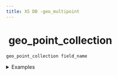 ```yaml
---
title: XS DB -geo_multipoint
---
```


# <img src="../assets/docuBadge (11).png" alt="" data-size="line" /> geo\_point\_collection <a href="#xs-geo_multipoint" id="xs-geo_multipoint"></a>

`geo_point_collection field_name`

<details>

<summary>Examples</summary>

```javascript
geo_point_collection locations    // A collection of location points
geo_point_collection waypoints   // Multiple waypoints for a route
geo_point_collection hotspots    // Multiple points of interest
```

</details>
